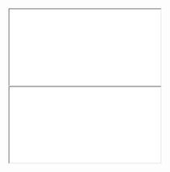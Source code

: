 <iframe class="slide-deck" src="slides_1.html">

</iframe>

<iframe class="slide-deck" src="slides_2.html">

</iframe>
